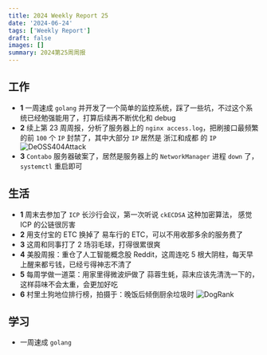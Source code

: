 ```yaml
---
title: 2024 Weekly Report 25
date: '2024-06-24'
tags: ['Weekly Report']
draft: false
images: []
summary: 2024第25周周报
---
```


<TOCInline toc={props.toc}/>

## 工作

- **1** 一周速成 `golang` 并开发了一个简单的监控系统，踩了一些坑，不过这个系统已经勉强能用了，打算后续再不断优化和 debug
- **2** 续上第 23 周周报，分析了服务器上的 `nginx access.log`，把刷接口最频繁的前 `100` 个 `IP` 封禁了，其中大部分 `IP` 居然是 浙江和成都 的 `IP`
![DeOSS404Attack](/static/images/DeOSS404Attack.jpg)
- **3** `Contabo` 服务器破案了，居然是服务器上的 `NetworkManager` 进程 `down` 了，`systemctl` 重启即可

## 生活

- **1** 周末去参加了 `ICP` 长沙行会议，第一次听说 `ckECDSA` 这种加密算法， 感觉 ICP 的公链很厉害
- **2** 用支付宝的 ETC 换掉了 易车行的 ETC，可以不用收那多余的服务费了
- **3** 这周和同事打了 2 场羽毛球，打得很累很爽
- **4** 美股周报：重仓了人工智能概念股 Reddit，这周连吃 5 根大阴柱，每天早上醒来都亏钱，已经亏得神志不清了
- **5** 每周学做一道菜：用家里得微波炉做了 蒜蓉生蚝，蒜末应该先清洗一下的，这样蒜味不会太重，会更加好吃
- **6** 村里土狗地位排行榜，拍摄于：晚饭后倾倒厨余垃圾时
![DogRank](/static/images/DogRank.jpg)




## 学习

- 一周速成 `golang`













